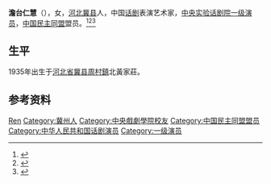'''澹台仁慧'''（{{bd|1935年|}}），女，[[河北|河北]][[冀州区|冀县]]人，中国[[话剧|话剧]]表演艺术家，[[中央实验话剧院|中央实验话剧院]][[一级演员|一级演员]]，[[中国民主同盟|中国民主同盟]]盟员。<ref>{{Cite book|title=中国当代文艺名人辞典|author=谷向阳, 王庆新主编|publisher=学苑出版社|year=1994|isbn=|location=北京|pages=}}</ref><ref>{{Cite book|title=中国当代艺术界名人录|author=中国名人研究院编; 异天, 戈德主编|publisher=社会科学文献出版社|year=1993|isbn=|location=北京|pages=}}</ref><ref>{{Cite book|title=华夏妇女名人词典|author=周行健主编|publisher=华夏出版社|year=1988|isbn=|location=北京|pages=}}</ref>

== 生平 ==
1935年出生于[[河北省|河北省]][[冀州区|冀县]][[周村镇_(衡水市)|周村鎮]]北黃家莊。

== 参考资料 ==
{{reflist}}

{{中国人物小作品}}

{{Authority control}}
{{DEFAULTSORT:Tantai}}
[[Category:澹台姓|Ren]]
[[Category:冀州人|Category:冀州人]]
[[Category:中央戲劇學院校友|Category:中央戲劇學院校友]]
[[Category:中国民主同盟盟员|Category:中国民主同盟盟员]]
[[Category:中华人民共和国话剧演员|Category:中华人民共和国话剧演员]]
[[Category:一级演员|Category:一级演员]]